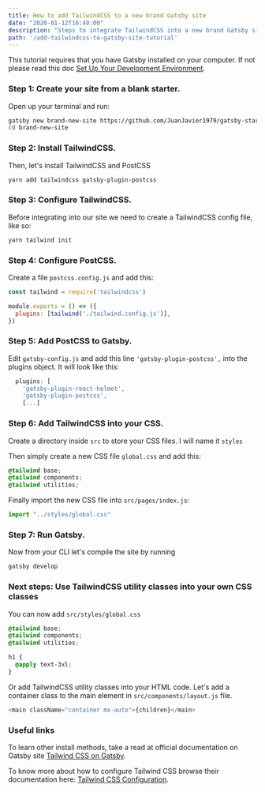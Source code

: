 ```yaml
---
title: How to add TailwindCSS to a new brand Gatsby site
date: "2020-01-12T16:40:00"
description: "Steps to integrate TailwindCSS into a new brand Gatsby site."
path: '/add-tailwindcss-to-gatsby-site-tutorial'
---
```


This tutorial requires that you have Gatsby installed on your computer. If not please read this doc [Set Up Your Development Environment](https://www.gatsbyjs.org/tutorial/part-zero/).

### Step 1: Create your site from a blank starter.
Open up your terminal and run:

```bash
gatsby new brand-new-site https://github.com/JuanJavier1979/gatsby-starter-default-nostyles
cd brand-new-site
```

### Step 2: Install TailwindCSS.
Then, let's install TailwindCSS and PostCSS

```bash
yarn add tailwindcss gatsby-plugin-postcss
```

### Step 3: Configure TailwindCSS.
Before integrating into our site we need to create a TailwindCSS config file, like so:

```bash
yarn tailwind init
```

### Step 4: Configure PostCSS.
Create a file `postcss.config.js` and add this:

```javascript
const tailwind = require('tailwindcss')

module.exports = () => ({
  plugins: [tailwind('./tailwind.config.js')],
})
```

### Step 5: Add PostCSS to Gatsby.
Edit `gatsby-config.js` and add this line `'gatsby-plugin-postcss',` into the plugins object.
It will look like this:

```javascript
  plugins: [
    'gatsby-plugin-react-helmet',
    'gatsby-plugin-postcss',
    [...]
```

### Step 6: Add TailwindCSS into your CSS.
Create a directory inside `src` to store your CSS files. I will name it `styles` 

Then simply create a new CSS file `global.css` and add this:

```css
@tailwind base;
@tailwind components;
@tailwind utilities;
```

Finally import the new CSS file into `src/pages/index.js`:

```javascript
import "../styles/global.css"
```

### Step 7: Run Gatsby.
Now from your CLI let's compile the site by running

```bash
gatsby develop
```

### Next steps: Use TailwindCSS utility classes into your own CSS classes
You can now add `src/styles/global.css` 

```css
@tailwind base;
@tailwind components;
@tailwind utilities;

h1 {
  @apply text-3xl;
}
```

Or add TailwindCSS utility classes into your HTML code. Let's add a container class to the main element in `src/components/layout.js` file.

```javascript
<main className="container mx-auto">{children}</main>
```

### Useful links
To learn other install methods, take a read at official documentation on Gatsby site [Tailwind CSS on Gatsby](https://www.gatsbyjs.org/docs/tailwind-css/).

To know more about how to configure Tailwind CSS browse their documentation here: [Tailwind CSS Configuration](https://tailwindcss.com/docs/configuration).